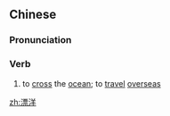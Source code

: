 ==Chinese==
{{zh-forms}}

===Pronunciation===
{{zh-pron
|m=piāoyáng
|cat=v
}}

===Verb===
{{zh-verb}}

# to [[cross]] the [[ocean]]; to [[travel]] [[overseas]]

[[zh:漂洋]]